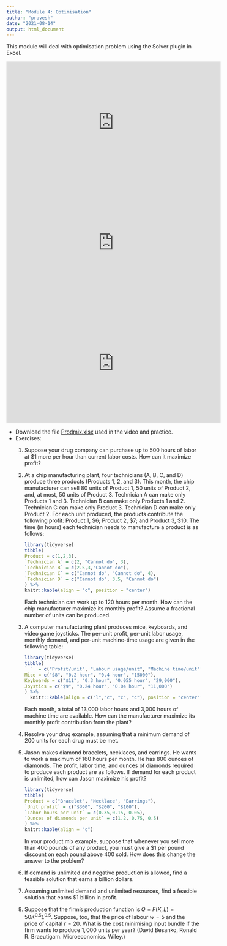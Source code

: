 ```yaml
---
title: "Module 4: Optimisation"
author: "pravesh"
date: "2021-08-14"
output: html_document
---
```


This module will deal with optimisation problem using the Solver plugin in Excel.

<iframe width="560" height="315" src="https://www.youtube.com/embed/Xmc_yY7A4LU" frameborder="0" allow="accelerometer; autoplay; clipboard-write; encrypted-media; gyroscope; picture-in-picture" allowfullscreen></iframe>

<iframe width="560" height="315" src="https://www.youtube.com/embed/UF2HRpkSwrM" frameborder="0" allow="accelerometer; autoplay; clipboard-write; encrypted-media; gyroscope; picture-in-picture" allowfullscreen></iframe>

<iframe width="560" height="315" src="https://www.youtube.com/embed/gtiGrG7zAqo" frameborder="0" allow="accelerometer; autoplay; clipboard-write; encrypted-media; gyroscope; picture-in-picture" allowfullscreen></iframe>

- Download the file [Prodmix.xlsx](Prodmix.xlsx) used in the video and practice.
- Exercises:
  1. Suppose your drug company can purchase up to 500 hours of labor at $1 more per hour than current labor costs. How can it maximize profit?
  1. At a chip manufacturing plant, four technicians (A, B, C, and D) produce three products (Products 1, 2, and 3). This month, the chip manufacturer can sell 80 units of Product 1, 50 units of Product 2, and, at most, 50 units of Product 3. Technician A can make only Products 1 and 3. Technician B can make only Products 1 and 2. Technician C can make only Product 3. Technician D can make only Product 2. For each unit produced, the products contribute the following profit: Product 1, $\$6$; Product 2, $\$7$; and Product 3, $\$10$. The time (in hours) each technician needs to manufacture a product is as follows:
     ```r
  library(tidyverse)
  tibble(
  Product = c(1,2,3),
  `Technician A` = c(2, "Cannot do", 3),
  `Technician B` = c(2.5,3,"Cannot do"),
  `Technician C` = c("Cannot do", "Cannot do", 4),
  `Technician D` = c("Cannot do", 3.5, "Cannot do")
  ) %>%
  knitr::kable(align = "c", position = "center") 
     ```
     Each technician can work up to 120 hours per month. How can the chip manufacturer maximize its monthly profit? Assume a fractional number of units can be produced.

  1. A computer manufacturing plant produces mice, keyboards, and video game joysticks. The per-unit profit, per-unit labor usage, monthly demand, and per-unit machine-time usage are given in the following table:
     ```r
  library(tidyverse)
  tibble(
  ` `  = c("Profit/unit", "Labour usage/unit", "Machine time/unit","Monthly demand"),
  Mice = c("$8", "0.2 hour", "0.4 hour", "15000"),
  Keyboards = c("$11", "0.3 hour", "0.055 hour", "29,000"),
  Joystics = c("$9", "0.24 hour", "0.04 hour", "11,000")
  ) %>%
    knitr::kable(align = c("l","c", "c", "c"), position = "center")
     ```
     Each month, a total of 13,000 labor hours and 3,000 hours of machine time are available. How can the manufacturer maximize its monthly profit contribution from the plant?
  
  1. Resolve your drug example, assuming that a minimum demand of 200 units for each drug must be met.
  1. Jason makes diamond bracelets, necklaces, and earrings. He wants to work a maximum of 160 hours per month. He has 800 ounces of diamonds. The profit, labor time, and ounces of diamonds required to produce each product are as follows. If demand for each product is unlimited, how can Jason maximize his profit?
     ```r
     library(tidyverse)
     tibble(
     Product = c("Bracelet", "Necklace", "Earrings"),
     `Unit profit` = c("$300", "$200", "$100"),
     `Labor hours per unit` = c(0.35,0.15, 0.05),
     `Ounces of diamonds per unit` = c(1.2, 0.75, 0.5)
     ) %>% 
     knitr::kable(align = "c")
     ```
     In your product mix example, suppose that whenever you sell more than 400 pounds of any product, you must give a $\$1$ per pound discount on each pound above 400 sold. How does this change the answer to the problem?
  1. If demand is unlimited and negative production is allowed, find a feasible solution that earns a billion dollars.
  1. Assuming unlimited demand and unlimited resources, find a feasible solution that earns $\$1$ billion in profit.
  1. Suppose that the firm's production function is $Q = F(K,L)= 50K^{0.5}L^{0.5}$. Suppose, too, that the price of labour $w=5$ and the price of capital $r=20$. What is the cost minimising input bundle if the firm wants to produce $1,000$ units per year? (David Besanko, Ronald R. Braeutigam. Microeconomics. Wiley.) 
  

  
  